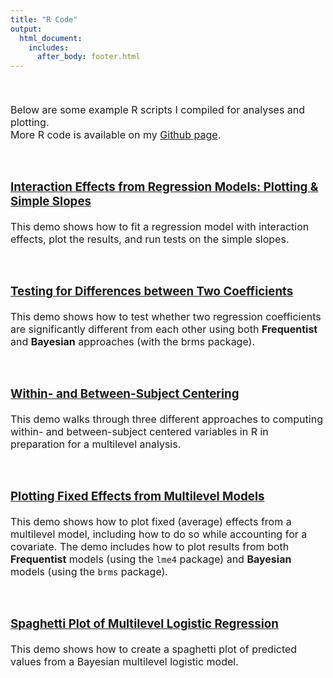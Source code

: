 ```yaml
---
title: "R Code"
output: 
  html_document:
    includes:
      after_body: footer.html
---
```


<font size="3">

<br>

Below are some example R scripts I compiled for analyses and plotting. \
More R code is available on my [Github page](https://github.com/kzee){target="_blank"}.

<br>

### [Interaction Effects from Regression Models: Plotting & Simple Slopes](Interactions_Demo.html)
This demo shows how to fit a regression model with interaction effects, plot the results, and run tests on the simple slopes. 

<br>

### [Testing for Differences between Two Coefficients](CoeffDiff_Demo.html)
This demo shows how to test whether two regression coefficients are significantly different from each other using both **Frequentist** and **Bayesian** approaches (with the brms package).

<br>

### [Within- and Between-Subject Centering](Centering_Demo.html)
This demo walks through three different approaches to computing within- and between-subject centered variables in R in preparation for a multilevel analysis. 

<br>

### [Plotting Fixed Effects from Multilevel Models](PlotFixef_Demo.html)
This demo shows how to plot fixed (average) effects from a multilevel model, including how to do so while accounting for a covariate. The demo includes how to plot results from both **Frequentist** models (using the `lme4` package) and **Bayesian** models (using the `brms` package). 

<br>

### [Spaghetti Plot of Multilevel Logistic Regression](LogisticSpaghetti_Demo.html)
This demo shows how to create a spaghetti plot of predicted values from a Bayesian multilevel logistic model. 

<br>
</font> 